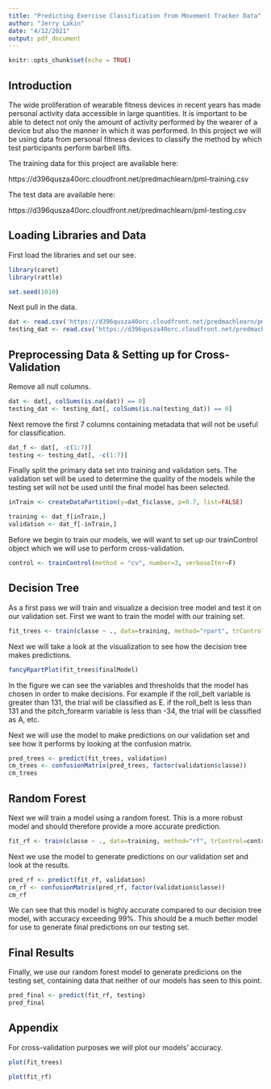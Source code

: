 ```yaml
---
title: "Predicting Exercise Classification from Movement Tracker Data"
author: "Jerry Lakin"
date: "4/12/2021"
output: pdf_document
---
```


```r
knitr::opts_chunk$set(echo = TRUE)
```

## Introduction

The wide proliferation of wearable fitness devices in recent years has made personal activity data accessible in large quantities. It is important to be able to detect not only the amount of activity performed by the wearer of a device but also the manner in which it was performed. In this project we will be using data from personal fitness devices to classify the method by which test participants perform barbell lifts. 

The training data for this project are available here:

https://d396qusza40orc.cloudfront.net/predmachlearn/pml-training.csv

The test data are available here:

https://d396qusza40orc.cloudfront.net/predmachlearn/pml-testing.csv

## Loading Libraries and Data

First load the libraries and set our see.

```r
library(caret)
library(rattle)

set.seed(1010)
```

Next pull in the data.

```r
dat <- read.csv('https://d396qusza40orc.cloudfront.net/predmachlearn/pml-training.csv', na.strings=c("","NA"))
testing_dat <- read.csv('https://d396qusza40orc.cloudfront.net/predmachlearn/pml-testing.csv')
```

## Preprocessing Data & Setting up for Cross-Validation

Remove all null columns.

```r
dat <- dat[, colSums(is.na(dat)) == 0]
testing_dat <- testing_dat[, colSums(is.na(testing_dat)) == 0]
```

Next remove the first 7 columns containing metadata that will not be useful for classification.

```r
dat_f <- dat[, -c(1:7)]
testing <- testing_dat[, -c(1:7)]
```

Finally split the primary data set into training and validation sets. The validation set will be used to determine the quality of the models while the testing set will not be used until the final model has been selected.

```r
inTrain <- createDataPartition(y=dat_f$classe, p=0.7, list=FALSE)

training <- dat_f[inTrain,]
validation <- dat_f[-inTrain,]
```

Before we begin to train our models, we will want to set up our trainControl object which we will use to perform cross-validation.

```r
control <- trainControl(method = "cv", number=3, verboseIter=F)
```

## Decision Tree

As a first pass we will train and visualize a decision tree model and test it on our validation set. First we want to train the model with our training set.

```r
fit_trees <- train(classe ~ ., data=training, method="rpart", trControl=control, tuneLength=3)
```

Next we will take a look at the visualization to see how the decision tree makes predictions.

```r
fancyRpartPlot(fit_trees$finalModel)
```

In the figure we can see the variables and thresholds that the model has chosen in order to make decisions. For example if the roll_belt variable is greater than 131, the trial will be classified as E. if the roll_belt is less than 131 and the pitch_forearm variable is less than -34, the trial will be classified as A, etc. 

Next we will use the model to make predictions on our validation set and see how it performs by looking at the confusion matrix.

```r
pred_trees <- predict(fit_trees, validation)
cm_trees <- confusionMatrix(pred_trees, factor(validation$classe))
cm_trees
```

## Random Forest

Next we will train a model using a random forest. This is a more robust model and should therefore provide a more accurate prediction.

```r
fit_rf <- train(classe ~ ., data=training, method="rf", trControl=control, tuneLength=3)
```

Next we use the model to generate predictions on our validation set and look at the results.

```r
pred_rf <- predict(fit_rf, validation)
cm_rf <- confusionMatrix(pred_rf, factor(validation$classe))
cm_rf
```

We can see that this model is highly accurate compared to our decision tree model, with accuracy exceeding 99%. This should be a much better model for use to generate final predictions on our testing set.

## Final Results

Finally, we use our random forest model to generate predicions on the testing set, containing data that neither of our models has seen to this point.

```r
pred_final <- predict(fit_rf, testing)
pred_final
```

## Appendix

For cross-validation purposes we will plot our models' accuracy.

```r
plot(fit_trees)
```

```r
plot(fit_rf)
```